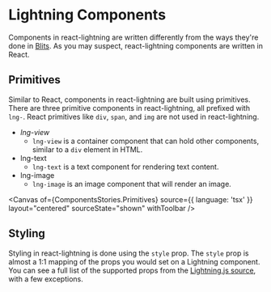 
<Meta title="@plex∕react-lightning/Lightning Components" of={ComponentsStories} />

# Lightning Components

Components in react-lightning are written differently from the ways they're done
in [Blits](https://lightningjs.io/v3-docs/blits/essentials/components.html). As
you may suspect, react-lightning components are written in React.

## Primitives

Similar to React, components in react-lightning are built using primitives.
There are three primitive components in react-lightning, all prefixed with
`lng-`. React primitives like `div`, `span`, and `img` are not used in react-lightning.

- *lng-view*
  - `lng-view` is a container component that can hold other components, similar to
    a `div` element in HTML.
- lng-text
  - `lng-text` is a text component for rendering text content.
- lng-image
  - `lng-image` is an image component that will render an image.

<Canvas
  of={ComponentsStories.Primitives}
  source={{ language: 'tsx' }}
  layout="centered"
  sourceState="shown"
  withToolbar
/>


## Styling

Styling in react-lightning is done using the `style` prop. The `style` prop is
almost a 1:1 mapping of the props you would set on a Lightning component. You
can see a full list of the supported props from the [Lightning.js
source](https://github.com/lightning-js/renderer/blob/6f8e057b4928d40b7433382267b3133ebdcbb8a0/src/core/CoreNode.ts#L214),
with a few exceptions. 

<Canvas
  of={ComponentsStories.Styling}
  layout="centered"
  sourceState="shown"
  withToolbar
/>
